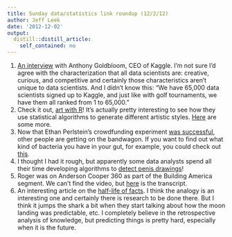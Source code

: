 ```yaml
---
title: Sunday data/statistics link roundup (12/2/12)
author: Jeff Leek
date: '2012-12-02'
output:
  distill::distill_article:
    self_contained: no
---
```


  1. <span style="line-height: 16px;"><a href="http://sloanreview.mit.edu/feature/business-quandary-use-a-competition-to-crowdsource-best-answers/?non_mobile=1">An interview</a> with Anthony Goldbloom, CEO of Kaggle. I'm not sure I'd agree with the characterization that all data scientists are: creative, curious, and competitive and certainly those characteristics aren't unique to data scientists. And I didn't know this: "We have 65,000 data scientists signed up to Kaggle, and just like with golf tournaments, we have them all ranked from 1 to 65,000." </span>
  2. <span style="line-height: 16px;">Check it out, <a href="http://www.r-bloggers.com/images-as-voronoi-tesselations/">art with R</a>! It's actually pretty interesting to see how they use statistical algorithms to generate different artistic styles. <a href="http://www.r-bloggers.com/dominant-color-palettes-with-k-means/">Here</a> are some more. </span>
  3. <span style="line-height: 16px;">Now that Ethan Perlstein's crowdfunding experiment </span><a style="line-height: 16px;" href="http://twitter.com/eperlste/status/273152039922565121">was successful</a><span style="line-height: 16px;">, other people are getting on the bandwagon. If you want to find out what kind of bacteria you have in your gut, for example, you could check out <a href="http://www.indiegogo.com/ubiome">this</a>. </span>
  4. <span style="line-height: 16px;">I thought I had it rough, but apparently some data analysts spend all their time developing algorithms to <a href="http://www.p4rgaming.com/?p=481">detect penis drawings</a>!</span>
  5. <span style="line-height: 16px;">Roger was on Anderson Cooper 360 as part of the Building America segment. We can't find the video, but <a href="http://transcripts.cnn.com/TRANSCRIPTS/1211/27/acd.02.html">here</a> is the transcript. </span>
  6. <span style="line-height: 16px;">An interesting article on the <a href="http://www.economist.com/blogs/babbage/2012/11/qa-samuel-arbesman?fsrc=scn/tw/te/bl/halflifeoffacts">half-life of facts</a>. I think the analogy is an interesting one and certainly there is research to be done there. But I think it jumps the shark a bit when they start talking about how the moon landing was predictable, etc. I completely believe in the retrospective analysis of knowledge, but predicting things is pretty hard, especially when it is the future. </span><span style="line-height: 16px;"> </span>
